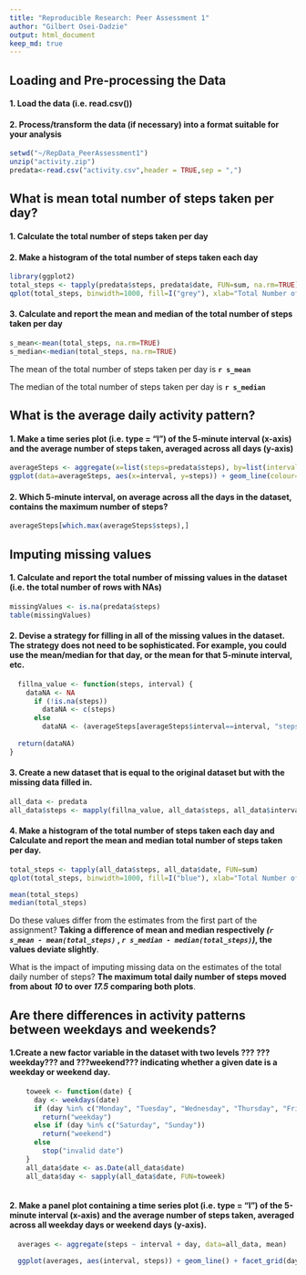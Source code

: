 ```yaml
---
title: "Reproducible Research: Peer Assessment 1"
author: "Gilbert Osei-Dadzie"
output: html_document
keep_md: true
---
```


## Loading and Pre-processing the Data
#### 1. Load the data (i.e. read.csv())
#### 2. Process/transform the data (if necessary) into a format suitable for your analysis
```r
setwd("~/RepData_PeerAssessment1")
unzip("activity.zip")
predata<-read.csv("activity.csv",header = TRUE,sep = ",")

```


## What is mean total number of steps taken per day?
#### 1. Calculate the total number of steps taken per day
#### 2. Make a histogram of the total number of steps taken each day

```r
library(ggplot2)
total_steps <- tapply(predata$steps, predata$date, FUN=sum, na.rm=TRUE)
qplot(total_steps, binwidth=1000, fill=I("grey"), xlab="Total Number of Steps Taken Each Day")
```

#### 3. Calculate and report the mean and median of the total number of steps taken per day
```r
s_mean<-mean(total_steps, na.rm=TRUE)
s_median<-median(total_steps, na.rm=TRUE)
```

The mean of the total number of steps taken per day is **`r s_mean`**

The median of the total number of steps taken per day is **`r s_median`**


## What is the average daily activity pattern?
#### 1. Make a time series plot (i.e. type = "l") of the 5-minute interval (x-axis) and the average number of steps taken, averaged across all days (y-axis)

```r
averageSteps <- aggregate(x=list(steps=predata$steps), by=list(interval=predata$interval), FUN=mean, na.rm=TRUE)
ggplot(data=averageSteps, aes(x=interval, y=steps)) + geom_line(colour="orange", size=0.5) + xlab("5 Minute Interval") + ylab("Average Number of Steps Taken")
```


#### 2. Which 5-minute interval, on average across all the days in the dataset, contains the maximum number of steps?
```r
averageSteps[which.max(averageSteps$steps),]
```


## Imputing missing values
#### 1. Calculate and report the total number of missing values in the dataset (i.e. the total number of rows with NAs)

```r
missingValues <- is.na(predata$steps)
table(missingValues)

```

#### 2. Devise a strategy for filling in all of the missing values in the dataset. The strategy does not need to be sophisticated. For example, you could use the mean/median for that day, or the mean for that 5-minute interval, etc.

```r
  fillna_value <- function(steps, interval) {
    dataNA <- NA
      if (!is.na(steps))
        dataNA <- c(steps)
      else
        dataNA <- (averageSteps[averageSteps$interval==interval, "steps"])
      
  return(dataNA)
}
```

#### 3. Create a new dataset that is equal to the original dataset but with the missing data filled in.

```r
all_data <- predata
all_data$steps <- mapply(fillna_value, all_data$steps, all_data$interval)

```

#### 4. Make a histogram of the total number of steps taken each day and Calculate and report the mean and median total number of steps taken per day.

```r
total_steps <- tapply(all_data$steps, all_data$date, FUN=sum)
qplot(total_steps, binwidth=1000, fill=I("blue"), xlab="Total Number of Steps Taken Each Day")

mean(total_steps)
median(total_steps)

```

Do these values differ from the estimates from the first part of the assignment? **Taking a difference of mean and median respectively  *(`r s_mean - mean(total_steps)`* , *`r s_median - median(total_steps)`)*, the values deviate slightly**.

What is the impact of imputing missing data on the estimates of the total daily number of steps? **The maximum total daily number of steps moved from about *10* to over *17.5* comparing both plots**.


## Are there differences in activity patterns between weekdays and weekends?

#### 1.Create a new factor variable in the dataset with two levels ??? ???weekday??? and ???weekend??? indicating whether a given date is a weekday or weekend day.
```r
  
    toweek <- function(date) {
      day <- weekdays(date)
      if (day %in% c("Monday", "Tuesday", "Wednesday", "Thursday", "Friday"))
        return("weekday")
      else if (day %in% c("Saturday", "Sunday"))
        return("weekend")
      else
        stop("invalid date")
    }
    all_data$date <- as.Date(all_data$date)
    all_data$day <- sapply(all_data$date, FUN=toweek)
  
```

#### 2. Make a panel plot containing a time series plot (i.e. type = "l") of the 5-minute interval (x-axis) and the average number of steps taken, averaged across all weekday days or weekend days (y-axis).
```r
  averages <- aggregate(steps ~ interval + day, data=all_data, mean) 
  
  ggplot(averages, aes(interval, steps)) + geom_line() + facet_grid(day ~ .) + xlab("5 Minute Interval") + ylab("Number of Steps") + geom_line(colour="brown", size=0.5)
```
